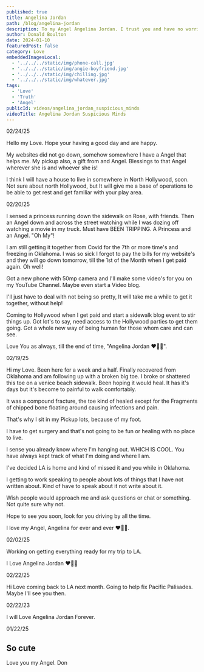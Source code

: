 ```yaml
---
published: true
title: Angelina Jordan
path: /blog/angelina-jordan
description: To my Angel Angelina Jordan. I trust you and have no worries.
author: Donald Boulton
date: 2024-01-10
featuredPost: false
category: Love
embeddedImagesLocal:
  - '../../../static/img/phone-call.jpg'
  - '../../../static/img/angie-boyfriend.jpg'
  - '../../../static/img/chilling.jpg'
  - '../../../static/img/whatever.jpg'
tags:
  - 'Love'
  - 'Truth'
  - 'Angel'
publicId: videos/angelina_jordan_suspicious_minds
videoTitle: Angelina Jordan Suspicious Minds
---
```



02/24/25

Hello my Love. Hope your having a good day and are happy.

My websites did not go down, somehow somewhere I have a Angel that helps me. My pickup also, a gift from and Angel. Blessings to that Angel wherever she is and whoever she is!

I think I will have a house to live in somewhere in North Hollywood, soon. Not sure about north Hollywood, but It will give me a base of operations to be able to get rest and get familiar with your play area.

02/20/25

I sensed a princess running down the sidewalk on Rose, with friends. Then an Angel down and across the street watching while I was dozing off watching a movie in my truck. Must have BEEN TRIPPING. A Princess and an Angel. "Oh My"!

I am still getting it together from Covid for the 7th or more time's and freezing in Oklahoma. I was so sick I forgot to pay the bills for my website's and they will go down tomorrow, till the 1st of the Month when I get paid again. Oh well!

Got a new phone with 50mp camera and I'll make some video's for you on my YouTube Channel. Maybe even start a Video blog.

I'll just have to deal with not being so pretty, It will take me a while to get it together, without help!

Coming to Hollywood when I get paid and start a sidewalk blog event to stir things up. Got lot's to say, need access to the Hollywood parties to get them going. Got a whole new way of being human for those whom care and can see.

Love You as always, till the end of time, "Angelina Jordan ❤️🥰😘".

02/19/25

Hi my Love. Been here for a week and a half. Finally recovered from Oklahoma and am following up with a broken big toe. I broke or shattered this toe on a venice beach sidewalk. Been hoping it would heal. It has it's days but it's become to painful to walk comfortably.

It was a compound fracture, the toe kind of healed except for the Fragments of chipped bone floating around causing infections and pain.

That's why I sit in my Pickup lots, because of my foot.
 
I have to get surgery and that's not going to be fun or healing with no place to live.

I sense you already know where I'm hanging out. WHICH IS COOL. You have always kept track of what I'm doing and where I am.

I've decided LA is home and kind of missed it and you while in Oklahoma.

I getting to work speaking to people about lots of things that I have not written about. Kind of have to speak about it not write about it.

Wish people would approach me and ask questions or chat or something. Not quite sure why not.

Hope to see you soon, look for you driving by all the time.

I love my Angel, Angelina for ever and ever ❤️🥰😘.

02/02/25

Working on getting everything ready for my trip to LA.

I Love Angelina Jordan ❤️🥰😘

02/22/25

Hi Love coming back to LA next month. Going to help fix Pacific Palisades. Maybe I'll see you then.

02/22/23

I will Love Angelina Jordan Forever.

01/22/25

## So cute

<TikTok tikTokId="@angelinajordana/video/7390468414650764586" />

Love you my Angel. Don